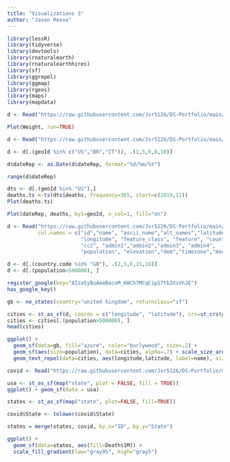 ---
title: "Visualizations 3"
author: "Jason Reese"
---

```{r setup, include=FALSE}
library(lessR)
library(tidyverse)
library(devtools)
library(rnaturalearth)
library(rnaturalearthhires)
library(sf)
library(ggrepel)
library(ggmap)
library(rgeos)
library(maps)
library(mapdata)
```

```{r read Cereal data}
d <- Read("https://raw.githubusercontent.com/Jsr5126/DS-Portfolio/main/Cereal.csv")
```

```{r Run Chart}
Plot(Weight, run=TRUE)
```

```{r read covid data}
d <- Read("https://raw.githubusercontent.com/Jsr5126/DS-Portfolio/main/covid.csv")
```

```{r subset}
d <- d[.(geoId %in% c("US","BR","IT")), .(1,5,6,8,10)]
```

```{r Character String to Date}
d$dateRep <- as.Date(d$dateRep, format="%d/%m/%Y")
```

```{r Date Range}
range(d$dateRep)
```
```{r Time Series}
dts <- d[.(geoId %in% "US"),]
deaths.ts <-ts(dts$deaths, frequency=365, start=c(2019,11))
Plot(deaths.ts)
```

```{r Trellis Time Series}
Plot(dateRep, deaths, by1=geoId, n_col=1, fill="on")
```

```{r read cities15000 data, include=FALSE}
d <- Read("https://raw.githubusercontent.com/Jsr5126/DS-Portfolio/main/cities15000.txt", 
          col.names = c("id","name", "ascii_name","alt_names","latitude",
                        "longitude", "feature_class", "feature", "country.code", 
                        "cc2", "admin1","admin2","admin3", "admin4",
                        "population", "elevation","dem","timezone","mod_date"))
```

```{r subset}
d <- d[.(country.code %in% "GB"), .(2,5,6,15,16)]
d <- d[.(population>500000), ]
```

```{r Google API}
register_google(key="AIzaSyBuAeeBacoM_KWCh7MCqCip17tb2XsVhJE")
has_google_key()
```
```{r Map pop data}
gb <- ne_states(country="united kingdom", returnclass="sf")
```

```{r Map and City pop Combine}
cities <- st_as_sf(d, coords = c("longitude", "latitude"), crs=st_crs(gb), remove=FALSE)
cities <- cities[.(population>500000), ]
head(cities)
```
```{r Mapping pop}
ggplot() +
  geom_sf(data=gb, fill="azure", color="burlywood", size=.2) +
  geom_sf(aes(size=population), data=cities, alpha=.7) + scale_size_area() +
  geom_text_repel(data=cities, aes(longitude,latitude, label=name), size=3.75, col="black")
```

```{r read covidUSA data, include=FALSE}
covid <- Read("https://raw.githubusercontent.com/Jsr5126/DS-Portfolio/main/covid19USA.csv")
```

```{r Choropleth}
usa <- st_as_sf(map("state", plot = FALSE, fill = TRUE))
ggplot() + geom_sf(data = usa)
```
```{r Choropleth}
states <- st_as_sf(map("state", plot=FALSE, fill=TRUE))
```

```{r lowercase}
covid$State <- tolower(covid$State)
```

```{r merge}
states = merge(states, covid, by.x="ID", by.y="State")
```

```{r Choropleth }
ggplot() +
  geom_sf(data=states, aes(fill=Deaths1M)) +
  scale_fill_gradient(low="gray95", high="gray5")
```